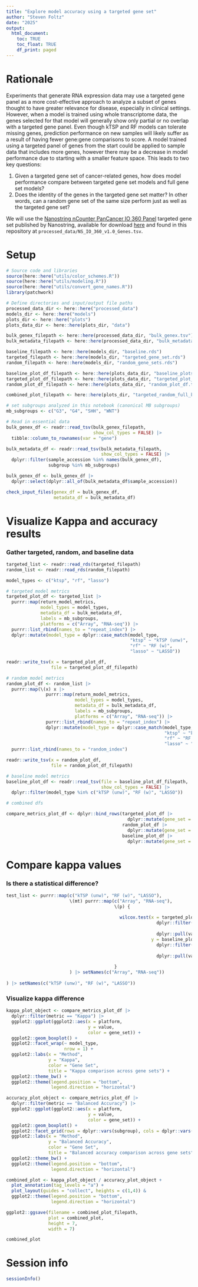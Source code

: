 ```yaml
---
title: "Explore model accuracy using a targeted gene set"
author: "Steven Foltz"
date: "2025"
output:
  html_document:
    toc: TRUE
    toc_float: TRUE
    df_print: paged
---
```


# Rationale

Experiments that generate RNA expression data may use a targeted gene panel as a more cost-effective approach to analyze a subset of genes thought to have greater relevance for disease, especially in clinical settings.
However, when a model is trained using whole transcriptome data, the genes selected for that model will generally show only partial or no overlap with a targeted gene panel.
Even though kTSP and RF models can tolerate missing genes, prediction performance on new samples will likely suffer as a result of having fewer gene:gene comparisons to score.
A model trained using a targeted panel of genes from the start could be applied to sample data that includes more genes, however there may be a decrease in model performance due to starting with a smaller feature space.
This leads to two key questions:

1. Given a targeted gene set of cancer-related genes, how does model performance compare between targeted gene set models and full gene set models?
2. Does the identity of the genes in the targeted gene set matter? In other words, can a random gene set of the same size perform just as well as the targeted gene set?

We will use the [Nanostring nCounter PanCancer IO 360 Panel](https://nanostring.com/products/ncounter-assays-panels/oncology/pancancer-io-360/) targeted gene set published by Nanostring, available for download [here](https://nanostring.com/products/ncounter-assays-panels/panel-selection-tool/) and found in this repository at `processed_data/NS_IO_360_v1.0_Genes.tsv`.

# Setup

```r

# Source code and libraries
source(here::here("utils/color_schemes.R"))
source(here::here("utils/modeling.R"))
source(here::here("utils/convert_gene_names.R"))
library(patchwork)

# Define directories and input/output file paths
processed_data_dir <- here::here("processed_data")
models_dir <- here::here("models")
plots_dir <- here::here("plots")
plots_data_dir <- here::here(plots_dir, "data")

bulk_genex_filepath <- here::here(processed_data_dir, "bulk_genex.tsv")
bulk_metadata_filepath <- here::here(processed_data_dir, "bulk_metadata.tsv")

baseline_filepath <- here::here(models_dir, "baseline.rds")
targeted_filepath <- here::here(models_dir, "targeted_gene_set.rds")
random_filepath <- here::here(models_dir, "random_gene_sets.rds")

baseline_plot_df_filepath <- here::here(plots_data_dir, "baseline_plots_df.tsv")
targeted_plot_df_filepath <- here::here(plots_data_dir, "targeted_plot_df.tsv")
random_plot_df_filepath <- here::here(plots_data_dir, "random_plot_df.tsv")

combined_plot_filepath <- here::here(plots_dir, "targeted_random_full_kappa_accuracy.pdf")

# set subgroups analyzed in this notebook (canonical MB subgroups)
mb_subgroups <- c("G3", "G4", "SHH", "WNT")

# Read in essential data
bulk_genex_df <- readr::read_tsv(bulk_genex_filepath,
                                 show_col_types = FALSE) |>
  tibble::column_to_rownames(var = "gene")

bulk_metadata_df <- readr::read_tsv(bulk_metadata_filepath,
                                    show_col_types = FALSE) |>
  dplyr::filter(sample_accession %in% names(bulk_genex_df),
                subgroup %in% mb_subgroups)

bulk_genex_df <- bulk_genex_df |>
  dplyr::select(dplyr::all_of(bulk_metadata_df$sample_accession))

check_input_files(genex_df = bulk_genex_df,
                  metadata_df = bulk_metadata_df)


```

# Visualize Kappa and accuracy results

### Gather targeted, random, and baseline data

```r

targeted_list <- readr::read_rds(targeted_filepath)
random_list <- readr::read_rds(random_filepath)

model_types <- c("ktsp", "rf", "lasso")

# targeted model metrics
targeted_plot_df <- targeted_list |>
  purrr::map(return_model_metrics,
             model_types = model_types,
             metadata_df = bulk_metadata_df,
             labels = mb_subgroups,
             platforms = c("Array", "RNA-seq")) |>
  purrr::list_rbind(names_to = "repeat_index") |>
  dplyr::mutate(model_type = dplyr::case_match(model_type,
                                               "ktsp" ~ "kTSP (unw)",
                                               "rf" ~ "RF (w)",
                                               "lasso" ~ "LASSO"))

readr::write_tsv(x = targeted_plot_df,
                 file = targeted_plot_df_filepath)

# random model metrics
random_plot_df <- random_list |>
  purrr::map(\(x) x |>
               purrr::map(return_model_metrics,
                          model_types = model_types,
                          metadata_df = bulk_metadata_df,
                          labels = mb_subgroups,
                          platforms = c("Array", "RNA-seq")) |>
               purrr::list_rbind(names_to = "repeat_index") |>
               dplyr::mutate(model_type = dplyr::case_match(model_type,
                                                            "ktsp" ~ "kTSP (unw)",
                                                            "rf" ~ "RF (w)",
                                                            "lasso" ~ "LASSO"))) |>
  purrr::list_rbind(names_to = "random_index")

readr::write_tsv(x = random_plot_df,
                 file = random_plot_df_filepath)

# baseline model metrics
baseline_plot_df <- readr::read_tsv(file = baseline_plot_df_filepath,
                                    show_col_types = FALSE) |>
  dplyr::filter(model_type %in% c("kTSP (unw)", "RF (w)", "LASSO"))

# combined dfs

compare_metrics_plot_df <- dplyr::bind_rows(targeted_plot_df |>
                                              dplyr::mutate(gene_set = "Targeted"),
                                            random_plot_df |>
                                              dplyr::mutate(gene_set = "Random"),
                                            baseline_plot_df |>
                                              dplyr::mutate(gene_set = "Full"))

```

# Compare kappa values

### Is there a statistical difference?

```r

test_list <- purrr::map(c("kTSP (unw)", "RF (w)", "LASSO"),
                        \(mt) purrr::map(c("Array", "RNA-seq"),
                                         \(p) {
                                           
                                           wilcox.test(x = targeted_plot_df |>
                                                         dplyr::filter(model_type == mt,
                                                                       platform == p) |> 
                                                         dplyr::pull(value),
                                                       y = baseline_plot_df |> 
                                                         dplyr::filter(model_type == mt, 
                                                                       platform == p) |> 
                                                         dplyr::pull(value))
                                           
                                         }
                        ) |> setNames(c("Array", "RNA-seq"))
                        
) |> setNames(c("kTSP (unw)", "RF (w)", "LASSO"))


```

### Visualize kappa difference 
```r

kappa_plot_object <- compare_metrics_plot_df |>
  dplyr::filter(metric == "Kappa") |>
  ggplot2::ggplot(ggplot2::aes(x = platform,
                               y = value,
                               color = gene_set)) +
  ggplot2::geom_boxplot() +
  ggplot2::facet_wrap(~ model_type,
                      nrow = 1) +
  ggplot2::labs(x = "Method",
                y = "Kappa",
                color = "Gene Set",
                title = "Kappa comparison across gene sets") +
  ggplot2::theme_bw() +
  ggplot2::theme(legend.position = "bottom",
                 legend.direction = "horizontal")

accuracy_plot_object <- compare_metrics_plot_df |>
  dplyr::filter(metric == "Balanced Accuracy") |>
  ggplot2::ggplot(ggplot2::aes(x = platform,
                               y = value,
                               color = gene_set)) +
  ggplot2::geom_boxplot() +
  ggplot2::facet_grid(rows = dplyr::vars(subgroup), cols = dplyr::vars(model_type)) +
  ggplot2::labs(x = "Method",
                y = "Balanced Accuracy",
                color = "Gene Set",
                title = "Balanced accuracy comparison across gene sets") +
  ggplot2::theme_bw() +
  ggplot2::theme(legend.position = "bottom",
                 legend.direction = "horizontal")

combined_plot <- kappa_plot_object / accuracy_plot_object +
  plot_annotation(tag_levels = "a") +
  plot_layout(guides = "collect", heights = c(1,4)) &
  ggplot2::theme(legend.position = "bottom",
                 legend.direction = "horizontal")

ggplot2::ggsave(filename = combined_plot_filepath,
                plot = combined_plot,
                height = 7,
                width = 7)

combined_plot

```


# Session info

```r
sessionInfo()
```

